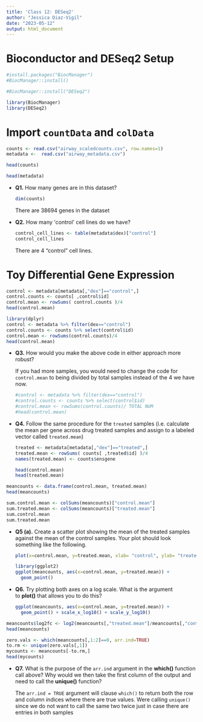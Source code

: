 ```yaml
---
title: 'Class 12: DESeq2'
author: "Jessica Diaz-Vigil"
date: "2023-05-12"
output: html_document
---
```


# Bioconductor and DESeq2 Setup

```r
#install.packages("BiocManager")
#BiocManager::install()
```

```r
#BiocManager::install("DESeq2")
```

```r
library(BiocManager)
library(DESeq2)
```

# Import `countData` and `colData`

```r
counts <- read.csv("airway_scaledcounts.csv", row.names=1)
metadata <-  read.csv("airway_metadata.csv")
```

```r
head(counts)
```

```r
head(metadata)
```

-   **Q1.** How many genes are in this dataset? 

    ```r
    dim(counts)
    ```

    There are 38694 genes in the dataset

-   **Q2.** How many \'control\' cell lines do we have?

    ```r
    control_cell_lines <- table(metadata$dex)["control"]
    control_cell_lines
    ```

    There are 4 "control" cell lines.

# Toy Differential Gene Expression

```r
control <- metadata[metadata[,"dex"]=="control",]
control.counts <- counts[ ,control$id]
control.mean <- rowSums( control.counts )/4 
head(control.mean)
```

```r
library(dplyr)
control <- metadata %>% filter(dex=="control")
control.counts <- counts %>% select(control$id) 
control.mean <- rowSums(control.counts)/4
head(control.mean)
```

-   **Q3.** How would you make the above code in either approach more robust?

    If you had more samples, you would need to change the code for `control.mean` to being divided by total samples instead of the 4 we have now.

    ```r
    #control <- metadata %>% filter(dex=="control")
    #control.counts <- counts %>% select(control$id) 
    #control.mean <- rowSums(control.counts)/ TOTAL NUM
    #head(control.mean)
    ```

-   **Q4.** Follow the same procedure for the `treated` samples (i.e. calculate the mean per gene across drug treated samples and assign to a labeled vector called `treated.mean`)

    ```r
    treated <- metadata[metadata[,"dex"]=="treated",]
    treated.mean <- rowSums( counts[ ,treated$id] )/4 
    names(treated.mean) <- counts$ensgene
    ```

    ```r
    head(control.mean)
    head(treated.mean)
    ```

```r
meancounts <- data.frame(control.mean, treated.mean)
head(meancounts)
```

```r
sum.control.mean <- colSums(meancounts)["control.mean"]
sum.treated.mean <- colSums(meancounts)["treated.mean"]
sum.control.mean
sum.treated.mean
```

-   **Q5 (a).** Create a scatter plot showing the mean of the treated samples against the mean of the control samples. Your plot should look something like the following.

    ```r
    plot(x=control.mean, y=treated.mean, xlab= "control", ylab= "treated")
    ```

    ```r
    library(ggplot2)
    ggplot(meancounts, aes(x=control.mean, y=treated.mean)) +
      geom_point()
    ```

-   **Q6.** Try plotting both axes on a log scale. What is the argument to **plot()** that allows you to do this?

    ```r
    ggplot(meancounts, aes(x=control.mean, y=treated.mean)) +
      geom_point() + scale_x_log10() + scale_y_log10()
    ```

```r
meancounts$log2fc <- log2(meancounts[,"treated.mean"]/meancounts[,"control.mean"])
head(meancounts)
```

```r
zero.vals <- which(meancounts[,1:2]==0, arr.ind=TRUE)
to.rm <- unique(zero.vals[,1])
mycounts <- meancounts[-to.rm,]
head(mycounts)
```

-   **Q7.** What is the purpose of the `arr.ind` argument in the **which()** function call above? Why would we then take the first column of the output and need to call the **unique()** function?

    The `arr.ind = TRUE` argument will clause `which()` to return both the row and column indices where there are true values. Were calling `unique()` since we do not want to call the same two twice just in case there are entries in both samples
